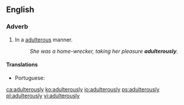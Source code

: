 ==English==

===Adverb===
{{en-adv}}

# In a [[adulterous]] manner.
#: ''She was a home-wrecker, taking her pleasure '''adulterously'''.''

====Translations====
{{trans-top|in a adulterous manner}}
* Portuguese: {{t|pt|adulteramente}}
{{trans-mid}}
{{trans-bottom}}

[[ca:adulterously]]
[[ko:adulterously]]
[[io:adulterously]]
[[ps:adulterously]]
[[pl:adulterously]]
[[vi:adulterously]]